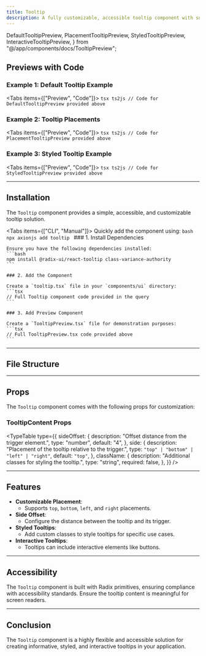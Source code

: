 ```yaml
---
title: Tooltip
description: A fully customizable, accessible tooltip component with support for various placements, offsets, and styles.
---
```


  DefaultTooltipPreview,
  PlacementTooltipPreview,
  StyledTooltipPreview,
  InteractiveTooltipPreview,
} from "@/app/components/docs/TooltipPreview";

## Previews with Code

### Example 1: Default Tooltip Example

<Tabs items={["Preview", "Code"]}>
  <Tab value="Preview" className="m-auto h-48 pb-8 content-center">
    <DefaultTooltipPreview />
  </Tab>
  <Tab value="Code" className="w-auto h-auto">
    ```tsx ts2js
    // Code for DefaultTooltipPreview provided above
    ```
  </Tab>
</Tabs>

### Example 2: Tooltip Placements

<Tabs items={["Preview", "Code"]}>
  <Tab value="Preview" className="m-auto h-72 pb-8 content-center">
    <PlacementTooltipPreview />
  </Tab>
  <Tab value="Code" className="w-auto h-auto">
    ```tsx ts2js
    // Code for PlacementTooltipPreview provided above
    ```
  </Tab>
</Tabs>

### Example 3: Styled Tooltip Example

<Tabs items={["Preview", "Code"]}>
  <Tab value="Preview" className="m-auto h-48 pb-8 content-center">
    <StyledTooltipPreview />
  </Tab>
  <Tab value="Code" className="w-auto h-auto">
    ```tsx ts2js
    // Code for StyledTooltipPreview provided above
    ```
  </Tab>
</Tabs>


---

## Installation

The `Tooltip` component provides a simple, accessible, and customizable tooltip solution.

<Tabs items={["CLI", "Manual"]}>
  <Tab value="CLI">
    Quickly add the component using:
    ```bash
    npx axionjs add tooltip
    ```
  </Tab>
  <Tab value="Manual">
    ### 1. Install Dependencies

    Ensure you have the following dependencies installed:
    ```bash
    npm install @radix-ui/react-tooltip class-variance-authority
    ```

    ### 2. Add the Component

    Create a `tooltip.tsx` file in your `components/ui` directory:
    ```tsx
    // Full Tooltip component code provided in the query
    ```

    ### 3. Add Preview Component

    Create a `TooltipPreview.tsx` file for demonstration purposes:
    ```tsx
    // Full TooltipPreview.tsx code provided above
    ```
  </Tab>
</Tabs>

---

## File Structure

<Files>
  <Folder name="app" defaultOpen>
    <Folder name="components">
      <Folder name="ui">
        <File name="tooltip.tsx" />
      </Folder>
    </Folder>
  </Folder>
</Files>

---

## Props

The `Tooltip` component comes with the following props for customization:

### TooltipContent Props

<TypeTable
  type={{
    sideOffset: {
      description: "Offset distance from the trigger element.",
      type: "number",
      default: "4",
    },
    side: {
      description: "Placement of the tooltip relative to the trigger.",
      type: `"top" | "bottom" | "left" | "right"`,
      default: `"top"`,
    },
    className: {
      description: "Additional classes for styling the tooltip.",
      type: "string",
      required: false,
    },
  }}
/>

---

## Features

- **Customizable Placement**:
  - Supports `top`, `bottom`, `left`, and `right` placements.
- **Side Offset**:
  - Configure the distance between the tooltip and its trigger.
- **Styled Tooltips**:
  - Add custom classes to style tooltips for specific use cases.
- **Interactive Tooltips**:
  - Tooltips can include interactive elements like buttons.

---

## Accessibility

The `Tooltip` component is built with Radix primitives, ensuring compliance with accessibility standards. Ensure the tooltip content is meaningful for screen readers.

---

## Conclusion

The `Tooltip` component is a highly flexible and accessible solution for creating informative, styled, and interactive tooltips in your application.

